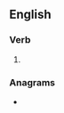 ==English==

===Verb===
{{head|en|verb form}}

# {{present participle of|en|endorse|nocat=1}}

===Anagrams===
* {{anagrams|en|a=deginnors|nose grind|nosegrind}}